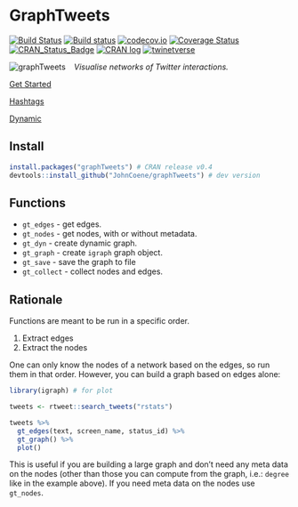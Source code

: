 # GraphTweets

[![Build Status](https://travis-ci.org/JohnCoene/graphTweets.svg?branch=master)](https://travis-ci.org/JohnCoene/graphTweets)
[![Build status](https://ci.appveyor.com/api/projects/status/t37a595yg5eb2sx6/branch/master?svg=true)](https://ci.appveyor.com/project/JohnCoene/graphtweets/branch/master)
[![codecov.io](https://codecov.io/github/JohnCoene/graphTweets/coverage.svg?branch=master)](https://codecov.io/github/JohnCoene/graphTweets?branch=master)
[![Coverage Status](https://coveralls.io/repos/github/JohnCoene/graphTweets/badge.svg?branch=master)](https://coveralls.io/github/JohnCoene/graphTweets?branch=master)
[![CRAN_Status_Badge](http://www.r-pkg.org/badges/version/graphTweets)](https://cran.r-project.org/package=graphTweets)
[![CRAN log](http://cranlogs.r-pkg.org/badges/grand-total/graphTweets)](http://cranlogs.r-pkg.org/badges/graphTweets)
[![twinetverse](https://img.shields.io/badge/twinetverse-0.0.2-yellow.svg)](http://twinetverse.john-coene.com/)

<img src="logo.png" alt="graphTweets" style="max-height:280px;margin-right:3%;" align="left" />

*Visualise networks of Twitter interactions.*

<a class="btn btn-primary" href="articles/get_started.html">
  <i class="fa fa-rocket"></i>
  Get Started
</a>

<a class="btn btn-primary" href="articles/hashtags.html">
  <i class="fa fa-hashtag"></i>
  Hashtags
</a>

<a class="btn btn-primary" href="articles/dynamic.html">
  <i class="fa fa-spinner fa-pulse fa-fw"></i>
  Dynamic
</a>

## Install

```R
install.packages("graphTweets") # CRAN release v0.4
devtools::install_github("JohnCoene/graphTweets") # dev version
```

## Functions

- `gt_edges` - get edges.
- `gt_nodes` - get nodes, with or without metadata.
- `gt_dyn` - create dynamic graph.
- `gt_graph` - create `igraph` graph object.
- `gt_save` - save the graph to file
- `gt_collect` - collect nodes and edges.

## Rationale

Functions are meant to be run in a specific order.

1. Extract edges
2. Extract the nodes

One can only know the nodes of a network based on the edges, so run them in that order. However, you can build a graph based on edges alone:

```R
library(igraph) # for plot

tweets <- rtweet::search_tweets("rstats")

tweets %>% 
  gt_edges(text, screen_name, status_id) %>% 
  gt_graph() %>% 
  plot()
```

This is useful if you are building a large graph and don't need any meta data on the nodes (other than those you can compute from the graph, i.e.: `degree` like in the example above). If you need meta data on the nodes use `gt_nodes`.

